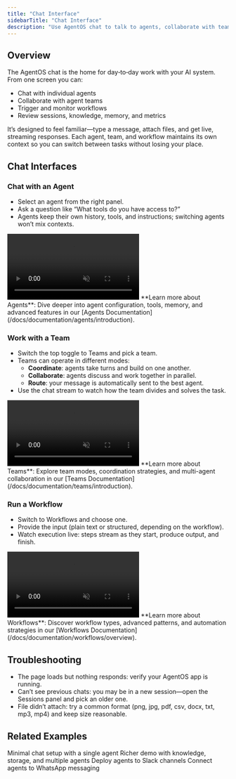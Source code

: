 ```yaml
---
title: "Chat Interface"
sidebarTitle: "Chat Interface"
description: "Use AgentOS chat to talk to agents, collaborate with teams, and run workflows"
---
```


## Overview

The AgentOS chat is the home for day‑to‑day work with your AI system. From one screen you can:

- Chat with individual agents
- Collaborate with agent teams
- Trigger and monitor workflows
- Review sessions, knowledge, memory, and metrics

It’s designed to feel familiar—type a message, attach files, and get live, streaming responses. Each agent, team, and workflow maintains its own context so you can switch between tasks without losing your place.

## Chat Interfaces

### Chat with an Agent

- Select an agent from the right panel.
- Ask a question like “What tools do you have access to?”
- Agents keep their own history, tools, and instructions; switching agents won’t mix contexts.

<Frame>
  <video
    autoPlay
    muted
    loop
    playsInline
    style={{ borderRadius: "0.5rem", width: "100%", height: "auto" }}
  >
    <source src="/videos/agentos-agent-chat.mp4" type="video/mp4" />
  </video>
</Frame>

<Info>
  **Learn more about Agents**: Dive deeper into agent configuration, tools,
  memory, and advanced features in our [Agents
  Documentation](/docs/documentation/agents/introduction).
</Info>

### Work with a Team

- Switch the top toggle to Teams and pick a team.
- Teams can operate in different modes:
  - **Coordinate**: agents take turns and build on one another.
  - **Collaborate**: agents discuss and work together in parallel.
  - **Route**: your message is automatically sent to the best agent.
- Use the chat stream to watch how the team divides and solves the task.

<Frame>
  <video
    autoPlay
    muted
    loop
    playsInline
    style={{ borderRadius: "0.5rem", width: "100%", height: "auto" }}
  >
    <source src="/videos/agentos-teams-chat.mp4" type="video/mp4" />
  </video>
</Frame>

<Info>
  **Learn more about Teams**: Explore team modes, coordination strategies, and
  multi-agent collaboration in our [Teams
  Documentation](/docs/documentation/teams/introduction).
</Info>

### Run a Workflow

- Switch to Workflows and choose one.
- Provide the input (plain text or structured, depending on the workflow).
- Watch execution live: steps stream as they start, produce output, and finish.

<Frame>
  <video
    autoPlay
    muted
    loop
    playsInline
    style={{ borderRadius: "0.5rem", width: "100%", height: "auto" }}
  >
    <source src="/videos/agentos-workflows-chat.mp4" type="video/mp4" />
  </video>
</Frame>

<Info>
  **Learn more about Workflows**: Discover workflow types, advanced patterns,
  and automation strategies in our [Workflows
  Documentation](/docs/documentation/workflows/overview).
</Info>

## Troubleshooting

- The page loads but nothing responds: verify your AgentOS app is running.
- Can’t see previous chats: you may be in a new session—open the Sessions panel and pick an older one.
- File didn’t attach: try a common format (png, jpg, pdf, csv, docx, txt, mp3, mp4) and keep size reasonable.

## Related Examples

<CardGroup cols={2}>
  <Card title="Basic AgentOS" icon="play" href="/examples/agent-os/basic">
    Minimal chat setup with a single agent
  </Card>
  <Card title="Demo AgentOS" icon="rocket" href="/examples/agent-os/demo">
    Richer demo with knowledge, storage, and multiple agents
  </Card>
  <Card
    title="Slack Interface"
    icon="slack"
    href="/examples/agent-os/interfaces/slack/basic"
  >
    Deploy agents to Slack channels
  </Card>
  <Card
    title="WhatsApp Interface"
    icon="message"
    href="/examples/agent-os/interfaces/whatsapp/basic"
  >
    Connect agents to WhatsApp messaging
  </Card>
</CardGroup>
